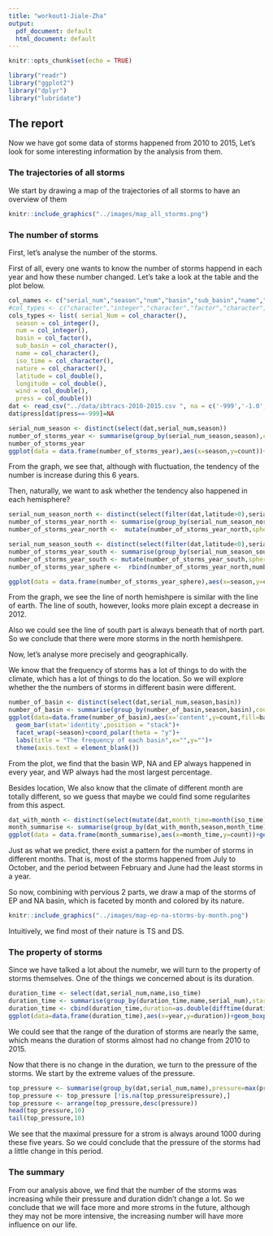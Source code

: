 ```yaml
---
title: "workout1-Jiale-Zha"
output:
  pdf_document: default
  html_document: default
---
```


```r
knitr::opts_chunk$set(echo = TRUE)
```

```r
library("readr")
library("ggplot2")
library("dplyr")
library("lubridate")
```

## The report
<p>
Now we have got some data of storms happened from 2010 to 2015, Let's look for some interesting information by the analysis from them.
</p>

### The trajectories of all storms
We start by drawing a map of the trajectories of all storms to have an overview of them 

```r
knitr::include_graphics("../images/map_all_storms.png")
```

### The number of storms
<p>
First, let's analyse the number of the storms.
</p>

First of all, every one wants to know the number of storms happend in each year and how these number changed. Let's take a look at the table and the plot below. 
</p>

```r
col_names <- c("serial_num","season","num","basin","sub_basin","name","iso_time","nature","latitude","longitude","wind","press")
#col_types <- c("character","integer","character","factor","character","character","character","character","real","real","real","real")
cols_types <- list( serial_Num = col_character(),
  season = col_integer(),
  num = col_integer(),
  basin = col_factor(),
  sub_basin = col_character(),
  name = col_character(),
  iso_time = col_character(),
  nature = col_character(),
  latitude = col_double(),
  longitude = col_double(),
  wind = col_double(),
  press = col_double())
dat <- read_csv("../data/ibtracs-2010-2015.csv ", na = c('-999','-1.0','0.0'),col_names = col_names,col_types = cols_types,skip = 2)
dat$press[dat$press==-999]=NA
```

```r
serial_num_season <- distinct(select(dat,serial_num,season))
number_of_storms_year <- summarise(group_by(serial_num_season,season),count=n())
number_of_storms_year
ggplot(data = data.frame(number_of_storms_year),aes(x=season,y=count))+geom_line()+geom_point()+geom_text(aes(label=count),)+labs(title="the number of storms in each year")
```

<p>
From the graph, we see that, although with fluctuation, the tendency of the number is increase during this 6 years. 
</p>
<p>
Then, naturally, we want to ask whether the tendency also happened in each hemisphere?
</p>
```r
serial_num_season_north <- distinct(select(filter(dat,latitude>0),serial_num,season))
number_of_storms_year_north <- summarise(group_by(serial_num_season_north,season),count=n())
number_of_storms_year_north <-  mutate(number_of_storms_year_north,sphere="north")

serial_num_season_south <- distinct(select(filter(dat,latitude<0),serial_num,season))
number_of_storms_year_south <- summarise(group_by(serial_num_season_south,season),count=n())
number_of_storms_year_south <- mutate(number_of_storms_year_south,sphere="south")
number_of_storms_year_sphere <-  rbind(number_of_storms_year_north,number_of_storms_year_south)

ggplot(data = data.frame(number_of_storms_year_sphere),aes(x=season,y=count,col=sphere))+geom_line()+geom_point()+geom_text(aes(label=count),)+labs(title="the number of storms in each hemishpere ")
```

<p>
From the graph, we see the line of north hemishpere is similar with the line of earth. The line of south, however, looks more plain except a decrease in 2012.
</p>
<p>
Also we could see the line of south part is always beneath that of north part. So we conclude that there were more storms in the north hemishpere.
</p>

<p>
Now, let's analyse more precisely and geographically.
</p>

<p>
We know that the frequency of storms has a lot of things to do with the climate, which has a lot of things to do the location. So we will explore whether the the numbers of storms in different basin were different.
</p>

```r
number_of_basin <- distinct(select(dat,serial_num,season,basin))
number_of_basin <- summarise(group_by(number_of_basin,season,basin),count=n())
ggplot(data=data.frame(number_of_basin),aes(x='content',y=count,fill=basin))+
  geom_bar(stat='identity',position = "stack")+
  facet_wrap(~season)+coord_polar(theta = "y")+
  labs(title = "The frequency of each basin",x="",y="")+
  theme(axis.text = element_blank())
```


<p>
From the plot, we find that the basin WP, NA and EP always happened in every year, and WP always had the most largest percentage.
</p>


<p>
Besides location, We also know that the climate of different month are totally different, so we guess that maybe we could find some regularites from this aspect.
</p>

```r
dat_with_month <- distinct(select(mutate(dat,month_time=month(iso_time)),serial_num,season,month_time))
month_summarise <- summarise(group_by(dat_with_month,season,month_time),count=n())
ggplot(data = data.frame(month_summarise),aes(x=month_time,y=count))+geom_bar(stat="identity")+facet_wrap(~season,ncol=3)
```

<p>
Just as what we predict, there exist a pattern for the number of storms in different months. That is, most of the storms happened from July to October, and  the period between February and June had the least storms in a year.
</p>

<p>
So now, combining with pervious 2 parts, we draw a map of the storms of EP and NA basin, which is faceted by month and colored by its nature.
</p> 

```r
knitr::include_graphics("../images/map-ep-na-storms-by-month.png")
```

<p>
Intuitively, we find most of their nature is TS and DS.
</p>

### The property of storms
<p>
Since we have talked a lot about the numebr, we will turn to the property of storms themselves. One of the things we concerned about is its duration.
</p>
```r
duration_time <- select(dat,serial_num,name,iso_time)
duration_time <- summarise(group_by(duration_time,name,serial_num),start=min(iso_time),end=max(iso_time))
duration_time <- cbind(duration_time,duration=as.double(difftime(duration_time$end,duration_time$start,units="hours")),year=year(duration_time$start))
ggplot(data=data.frame(duration_time),aes(x=year,y=duration))+geom_boxplot(aes(group=year))

```
<p>
We could see that the range of the duration of storms are nearly the same, which means the duration of storms almost had no change from 2010 to 2015.
</p>

<p>
Now that there is no change in the duration, we turn to the pressure of the storms. We start by the extreme values of the pressure.
</p>

```r
top_pressure <- summarise(group_by(dat,serial_num,name),pressure=max(press))
top_pressure <- top_pressure [!is.na(top_pressure$pressure),]
top_pressure <- arrange(top_pressure,desc(pressure))
head(top_pressure,10)
tail(top_pressure,10)
```

<p>
We see that the maximal pressure for a strom is always around 1000 during these five years. So we could conclude that the pressure of the storms had a little change in this period.
</p>

### The summary

<p>
From our analysis above, we find that the number of the storms was increasing while their pressure and duration didn't change a lot. So we conclude that we will face more and more stroms in the future, although they may not be more intensive, the increasing number will have more influence on our life.
</p>











